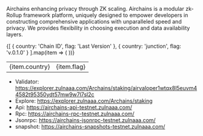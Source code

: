 
<ImageWithText 
  src="/logos/airchains.jpg" 
  alt="arichains logo" 
  text="Airchains" 
/>

Airchains enhancing privacy through ZK scaling. Airchains is a modular zk-Rollup framework platform, uniquely designed to empower developers in constructing comprehensive applications with unparalleled speed and privacy. We provides flexibility in choosing execution and data availability layers.


<table>
  <tbody>
    {[
      { country: 'Chain ID', flag: 'Last Version' },
      { country: 'junction', flag: 'v.0.1.0' }
    ].map(item => (
      <tr key={item.country}>
        <td>{item.country}</td>
        <td>{item.flag}</td>
      </tr>
    ))}
  </tbody>
</table>

- Validator: https://explorer.zulnaaa.com/Archains/staking/airvaloper1wtqx8l5euvm44582t95350ydt57mw9w7l7sl2c
- Explore: https://explorer.zulnaaa.com/Archains/staking
- Api: https://airchains-api-testnet.zulnaaa.com/
- Rpc: https://airchains-rpc-testnet.zulnaaa.com/
- Jsonrpc: https://airchains-jsonrpc-testnet.zulnaaa.com/
- snapshot: https://airchains-snapshots-testnet.zulnaaa.com/